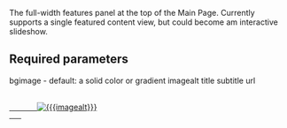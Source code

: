 <noinclude>
The full-width features panel at the top of the Main Page.
Currently supports a single featured content view, but could become am interactive slideshow.
==Required parameters==
bgimage - default: a solid color or gradient
imagealt
title
subtitle
url
</noinclude>
<includeonly>
<div class="HomeHero-container">
    <div class="HomeHero-background">
    
    </div>
    <div class="HomeHero-foreground">
        <div class="HomeHero-title">{{{title}}}</div>
        <div class="HomeHero-subtitle">{{{subtitle}}}</div>
    </div>
    
    <a class="HomeHero-link" href="{{{url}}}">
        <img class="HomeHero-bgimage" src="{{{bgimage}}}" alt="{{{imagealt}}}">
    </a>
</div>
<templatestyles src="Template:HomeHero/styles.css" />
</includeonly>